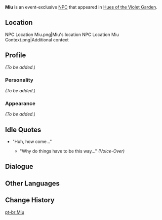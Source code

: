 {{Character Infobox
|type             = Event NPC
|image            = NPC Miu.png
|region           = Inazuma
}}
'''Miu''' is an event-exclusive [[NPC]] that appeared in [[Hues of the Violet Garden]].

==Location==
<gallery hideaddbutton="true" captionalign="center">
NPC Location Miu.png|Miu's location
NPC Location Miu Context.png|Additional context
</gallery>

==Profile==
<!-- detailed story/lore information goes here -->
''(To be added.)''

===Personality===
''(To be added.)''

===Appearance===
''(To be added.)''

==Idle Quotes==
* "Huh, how come..."
** {{A|VO Miu 01 (Irodori).ogg}} "Why do things have to be this way..." ''(Voice-Over)''

==Dialogue==
{{Transclude|Shiho|Dialogue}}

==Other Languages==
{{Other Languages|default_hidden = 1
|en      = Miu
|zhs     = 美羽
|zhs_rm  = Měiyǔ
|zht     = 美羽
|zht_rm  = Měiyǔ
|ja      = 美羽
|ja_rm   = Miu
|ko      = 미우
|ko_rm   = Miu
|es      = Miu
|fr      = Miu
|ru      = Миу
|th      = Miu
|vi      = Miu
|de      = Miu
|id      = Miu
|pt      = Miu
}}

==Change History==
{{Change History|2.6}}

[[pt-br:Miu]]